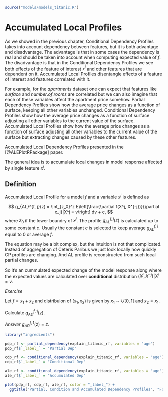 ```r
source("models/models_titanic.R")
```

# Accumulated Local Profiles {#accumulatedLocalProfiles}

As we showed in the previous chapter, Conditional Dependency Profiles takes into account dependency between features, but it is both advantage and disadvantage. The advantage is that in some cases the dependency is real and should be taken into account when computing expected value of $f$. The disadvantage is that in the Conditional Dependency Profiles we see both effects of the feature  of interest $x^j$ and other features that are dependent on it. Accumulated Local Profiles disentangle effects of a feature of interest and features correlated with it.

For example, for the *apartments* dataset one can expect that features like $surface$ and $number.of.rooms$ are correlated but we can also imagine that each of these variables affect the apartment price somehow. Partial Dependency Profiles show how the average price changes as a function of surface, keeping all other variables unchanged. Conditional Dependency Profiles show how the average price changes as a function of surface adjusting all other variables to the current value of the surface. Accumulated Local Profiles show how the average price changes as a function of surface adjusting all other variables to the current value of the surface but extracting changes caused by these other features. 

Accumulated Local Dependency Profiles presented in the  [@ALEPlotRPackage] paper.

The general idea is to accumulate local changes in model response affected by single feature $x^j$.

## Definition

Accumulated Local Profile for a model $f$ and a variable $x^j$ is defined as

$$
g_{AL}^{f, j}(z) = \int_{z_0}^z E\left[\frac{\partial f(X^j, X^{-j})}{\partial x_j}|X^j = v\right] dv + c,
$$
where $z_0$ if the lower boundry of $x^j$. The profile $g_{AL}^{f, j}(z)$ is calculated up to some constant $c$. Usually the constant $c$ is selected to keep average $g_{AL}^{f, j}$ equal to 0 or average $f$.

The equation may be a bit complex, but the intuition is not that complicated. Instead of aggregation of Ceteris Paribus we just look locally how quickly CP profiles are changing. And AL profile is reconstructed from such local partial changes. 

So it's an cummulated expected change of the model response along where the expected values are calculated  over **conditional** distribution $(X^j,X^{-j})|X^j=v$.

*Exercise*

Let $f = x_1 + x_2$ and distribuion of $(x_1, x_2)$ is given by $x_1 \sim U[0,1]$ and $x_2=x_1$.

Calculate $g_{AD}^{f, 1}(z)$.

*Answer* $g_{AD}^{f, 1}(z) = z$.





```r
library("ingredients")

pdp_rf <- partial_dependency(explain_titanic_rf, variables = "age")
pdp_rf$`_label_` = "Partial Dep"

cdp_rf <- conditional_dependency(explain_titanic_rf, variables = "age")
cdp_rf$`_label_` = "Conditional Dep"

ale_rf <- conditional_dependency(explain_titanic_rf, variables = "age")
ale_rf$`_label_` = "Accumulated Dep"

plot(pdp_rf, cdp_rf, ale_rf, color = "_label_") +
  ggtitle("Partial, Condition and Accumulated Dependency Profiles", "For a random forest model / Titanic data") 
```


